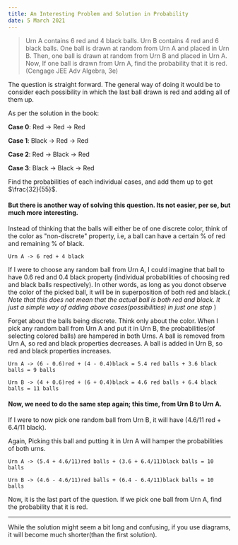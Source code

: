 ```yaml
---
title: An Interesting Problem and Solution in Probability
date: 5 March 2021
---
```


> Urn A contains 6 red and 4 black balls. Urn B contains
> 4 red and 6 black balls. One ball is drawn at random from 
> Urn A and placed in Urn B. Then, one ball is drawn at random
> from Urn B and placed in Urn A. Now, If one ball is drawn from
> Urn A, find the probability that it is red. 
> (Cengage JEE Adv Algebra, 3e)

The question is straight forward. The general way of doing it would be
to consider each possibility in which the last ball drawn is red and 
adding all of them up.

As per the solution in the book:

**Case 0**: Red -> Red -> Red

**Case 1**: Black -> Red -> Red

**Case 2**: Red -> Black -> Red

**Case 3**: Black -> Black -> Red

Find the probabilities of each individual cases, and add them up to get $\frac{32}{55}$.


#### But there is another way of solving this question. Its not easier, per se, but much more interesting.

Instead of thinking that the balls will either be of one discrete color, think of the color as "non-discrete"
property, i.e, a ball can have a certain % of red and remaining % of black.

```
Urn A -> 6 red + 4 black
```

If I were to choose any random ball from Urn A, I could imagine that ball to have 0.6 red and 0.4 black property (individual probabilities 
of choosing red and black balls respectively). In other words, as long as you donot observe the color of the picked ball, it will be in
superposition of both red and black.( *Note that this does not mean that the actual ball is both red and black. It just a simple way of 
adding above cases(possibilities) in just one step* )

Forget about the balls being discrete. Think only about the color. When I pick any random ball from Urn A and put it in Urn B,
the probabilities(of selecting colored balls) are hampered in both Urns. A ball is removed from Urn A, so red and black properties decreases.
A ball is added in Urn B, so red and black properties increases.

```
Urn A -> (6 - 0.6)red + (4 - 0.4)black = 5.4 red balls + 3.6 black balls = 9 balls
```

```
Urn B -> (4 + 0.6)red + (6 + 0.4)black = 4.6 red balls + 6.4 black balls = 11 balls
```

#### Now, we need to do the same step again; this time, from Urn B to Urn A.

If I were to now pick one random ball from Urn B, it will have (4.6/11 red + 6.4/11 black).

Again, Picking this ball and putting it in Urn A will hamper the probabilities of both urns.

```
Urn A -> (5.4 + 4.6/11)red balls + (3.6 + 6.4/11)black balls = 10 balls
```

```
Urn B -> (4.6 - 4.6/11)red balls + (6.4 - 6.4/11)black balls = 10 balls
```

Now, it is the last part of the question. If we pick one ball from Urn A, find the probability
that it is red.

------------
While the solution might seem a bit long and confusing, if you use diagrams, it will become much shorter(than the first solution).
